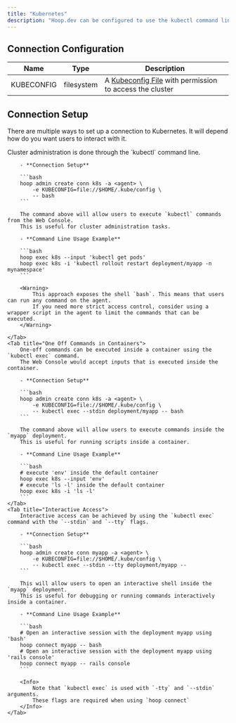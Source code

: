 ```yaml
---
title: "Kubernetes"
description: "Hoop.dev can be configured to use the kubectl command line to manage resources and execute actions on workloads in Kubernetes."
---
```



<Prerequisites />

## Connection Configuration

| Name | Type | Description |
| --- | --- | --- |
| KUBECONFIG | filesystem | A [Kubeconfig File](https://kubernetes.io/docs/concepts/configuration/organize-cluster-access-kubeconfig/) with permission to access the cluster |

## Connection Setup

There are multiple ways to set up a connection to Kubernetes. It will depend how do you want users to interact with it.

<Tabs>
	<Tab title="Cluster Administration">
		Cluster administration is done through the `kubectl` command line.

		- **Connection Setup**

		```bash
		hoop admin create conn k8s -a <agent> \
			-e KUBECONFIG=file://$HOME/.kube/config \
			-- bash
		```

		The command above will allow users to execute `kubectl` commands from the Web Console.
		This is useful for cluster administration tasks.

		- **Command Line Usage Example**

		```bash
		hoop exec k8s --input 'kubectl get pods'
		hoop exec k8s -i 'kubectl rollout restart deployment/myapp -n mynamespace'
		```

		<Warning>
			This approach exposes the shell `bash`. This means that users can run any command on the agent.
			If you need more strict access control, consider using a wrapper script in the agent to limit the commands that can be executed.
		</Warning>

	</Tab>
	<Tab title="One Off Commands in Containers">
		One-off commands can be executed inside a container using the `kubectl exec` command.
		The Web Console would accept inputs that is executed inside the container.

		- **Connection Setup**

		```bash
		hoop admin create conn k8s -a <agent> \
			-e KUBECONFIG=file://$HOME/.kube/config \
			-- kubectl exec --stdin deployment/myapp -- bash
		```

		The command above will allow users to execute commands inside the `myapp` deployment.
		This is useful for running scripts inside a container.

		- **Command Line Usage Example**

		```bash
		# execute 'env' inside the default container
		hoop exec k8s --input 'env'
		# execute 'ls -l' inside the default container
		hoop exec k8s -i 'ls -l'
		```
	</Tab>
	<Tab title="Interactive Access">
		Interactive access can be achieved by using the `kubectl exec` command with the `--stdin` and `--tty` flags.

		- **Connection Setup**

		```bash
		hoop admin create conn myapp -a <agent> \
			-e KUBECONFIG=file://$HOME/.kube/config \
			-- kubectl exec --stdin --tty deployment/myapp --
		```

		This will allow users to open an interactive shell inside the `myapp` deployment.
		This is useful for debugging or running commands interactively inside a container.

		- **Command Line Usage Example**

		```bash
		# Open an interactive session with the deployment myapp using 'bash'
		hoop connect myapp -- bash
		# Open an interactive session with the deployment myapp using 'rails console'
		hoop connect myapp -- rails console
		```

		<Info>
			Note that `kubectl exec` is used with `-tty` and `--stdin` arguments.
			These flags are required when using `hoop connect`
		</Info>
	</Tab>
</Tabs>

